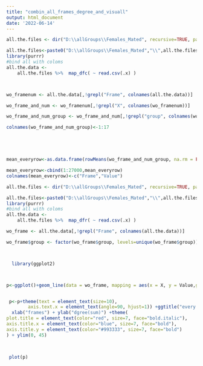 ```yaml
---
title: "combin_all_frames_degree_and_visuall"
output: html_document
date: '2022-06-14'
---
```



```r

all.the.files <- dir("D:\\allGroups\\Females_Mated", recursive=TRUE, pattern="^all_frames_degree.csv$" )

all.the.files<-paste0("D:\\allGroups\\Females_Mated","\\",all.the.files)
library(purrr)
#bind all with coloms
all.the.data <- 
    all.the.files %>%  map_dfc( ~ read.csv(.x) )



wo_framenum <- all.the.data[,!grepl("Frame", colnames(all.the.data))]

wo_frame_and_num <- wo_framenum[,!grepl("X", colnames(wo_framenum))]

wo_frame_and_num_group <- wo_frame_and_num[,!grepl("group", colnames(wo_frame_and_num))]

colnames(wo_frame_and_num_group)<-1:17





mean_everyrow<-as.data.frame(rowMeans(wo_frame_and_num_group, na.rm = FALSE, dims = 1))

mean_everyrow<-cbind(1:27000,mean_everyrow)
colnames(mean_everyrow)<-c("Frame","Value")
```

```r




all.the.files <- dir("D:\\allGroups\\Females_Mated", recursive=TRUE, pattern="^all_frames_degree.csv$" )

all.the.files<-paste0("D:\\allGroups\\Females_Mated","\\",all.the.files)
library(purrr)
#bind all with coloms
all.the.data <- 
    all.the.files %>%  map_dfr( ~ read.csv(.x) )

wo_frame <- all.the.data[,!grepl("Frame", colnames(all.the.data))]

wo_frame$group <- factor(wo_frame$group, levels=unique(wo_frame$group))



  library(ggplot2)



p<-ggplot()+geom_line(data = wo_frame, mapping = aes(x = X, y = Value,group=group,color=group)) +geom_point(data=mean_everyrow, aes(x=Frame, y=Value), color='red', size = 3,alpha = 0.15)


 p<-p+theme(text = element_text(size=10),
        axis.text.x = element_text(angle=90, hjust=1)) +ggtitle("every frame for all movies female mated") +
  xlab("frames") + ylab("dgree(sum)") +theme(
plot.title = element_text(color="red", size=7, face="bold.italic"),
axis.title.x = element_text(color="blue", size=7, face="bold"),
axis.title.y = element_text(color="#993333", size=7, face="bold")
) + ylim(0, 45)
 
 

 plot(p)

```


